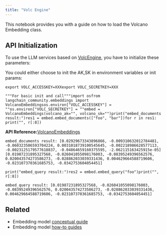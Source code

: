 ```yaml
---
title: "Volc Engine"
---
```


This notebook provides you with a guide on how to load the Volcano Embedding class.

## API Initialization

To use the LLM services based on [VolcEngine](https://www.volcengine.com/oss/82379/1099455), you have to initialize these parameters:

You could either choose to init the AK,SK in environment variables or init params:

```
export VOLC_ACCESSKEY=XXXexport VOLC_SECRETKEY=XXX
```

```
"""For basic init and call"""import osfrom langchain_community.embeddings import VolcanoEmbeddingsos.environ["VOLC_ACCESSKEY"] = ""os.environ["VOLC_SECRETKEY"] = ""embed = VolcanoEmbeddings(volcano_ak="", volcano_sk="")print("embed_documents result:")res1 = embed.embed_documents(["foo", "bar"])for r in res1:    print("", r[:8])
```

**API Reference:**[VolcanoEmbeddings](https://python.langchain.com/api_reference/community/embeddings/langchain_community.embeddings.volcengine.VolcanoEmbeddings.html)

```
embed_documents result: [0.02929673343896866, -0.009310632012784481, -0.060323506593704224, 0.0031018739100545645, -0.002218986628577113, -0.0023125179577618837, -0.04864659160375595, -2.062115163425915e-05] [0.01987231895327568, -0.026041055098176003, -0.08395249396562576, 0.020043574273586273, -0.028862033039331436, 0.004629664588719606, -0.023107370361685753, -0.0342753604054451]
```

```
print("embed_query result:")res2 = embed.embed_query("foo")print("", r[:8])
```

```
embed_query result: [0.01987231895327568, -0.026041055098176003, -0.08395249396562576, 0.020043574273586273, -0.028862033039331436, 0.004629664588719606, -0.023107370361685753, -0.0342753604054451]
```

## Related

* Embedding model [conceptual guide](/oss/concepts/embedding_models)
* Embedding model [how-to guides](/oss/how_to/#embedding-models)
